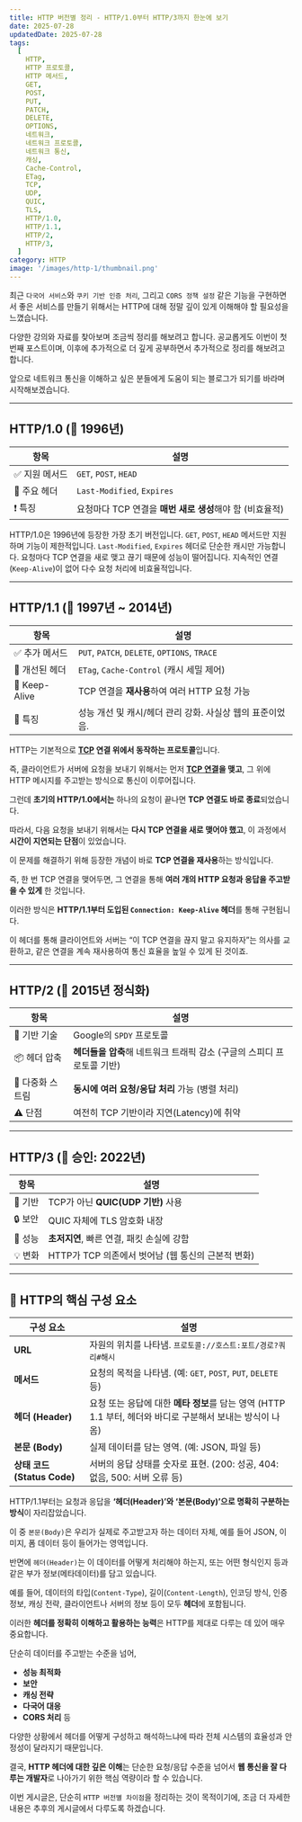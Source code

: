 ```yaml
---
title: HTTP 버전별 정리 - HTTP/1.0부터 HTTP/3까지 한눈에 보기
date: 2025-07-28
updatedDate: 2025-07-28
tags:
  [
    HTTP,
    HTTP 프로토콜,
    HTTP 메서드,
    GET,
    POST,
    PUT,
    PATCH,
    DELETE,
    OPTIONS,
    네트워크,
    네트워크 프로토콜,
    네트워크 통신,
    캐싱,
    Cache-Control,
    ETag,
    TCP,
    UDP,
    QUIC,
    TLS,
    HTTP/1.0,
    HTTP/1.1,
    HTTP/2,
    HTTP/3,
  ]
category: HTTP
image: '/images/http-1/thumbnail.png'
---
```



최근 `다국어 서비스`와 `쿠키 기반 인증 처리`, 그리고 `CORS 정책 설정` 같은 기능을 구현하면서 좋은 서비스를 만들기 위해서는 HTTP에 대해 정말 깊이 있게 이해해야 할 필요성을 느꼈습니다.

다양한 강의와 자료를 찾아보며 조금씩 정리를 해보려고 합니다.
공교롭게도 이번이 첫 번째 포스트이며, 이후에 추가적으로 더 깊게 공부하면서 추가적으로 정리를 해보려고 합니다.

앞으로 네트워크 통신을 이해하고 싶은 분들에게 도움이 되는 블로그가 되기를 바라며 시작해보겠습니다.

---

## **HTTP/1.0 (📅 1996년)**

| 항목           | 설명                                                     |
| -------------- | -------------------------------------------------------- |
| ✅ 지원 메서드 | `GET`, `POST`, `HEAD`                                    |
| 🧩 주요 헤더   | `Last-Modified`, `Expires`                               |
| ❗ 특징        | 요청마다 TCP 연결을 **매번 새로 생성**해야 함 (비효율적) |

HTTP/1.0은 1996년에 등장한 가장 초기 버전입니다. `GET`, `POST`, `HEAD` 메서드만 지원하며 기능이 제한적입니다.
`Last-Modified`, `Expires` 헤더로 단순한 캐시만 가능합니다. 요청마다 TCP 연결을 새로 맺고 끊기 때문에 성능이 떨어집니다. 지속적인 연결(`Keep-Alive`)이 없어 다수 요청 처리에 비효율적입니다.

---

## **HTTP/1.1 (📅 1997년 ~ 2014년)**

| 항목           | 설명                                                      |
| -------------- | --------------------------------------------------------- |
| ✅ 추가 메서드 | `PUT`, `PATCH`, `DELETE`, `OPTIONS`, `TRACE`              |
| 🧩 개선된 헤더 | `ETag`, `Cache-Control` (캐시 세밀 제어)                  |
| 🔄 Keep-Alive  | TCP 연결을 **재사용**하여 여러 HTTP 요청 가능             |
| 📌 특징        | 성능 개선 및 캐시/헤더 관리 강화. 사실상 웹의 표준이었음. |

HTTP는 기본적으로 **[TCP](https://www.yolog.co.kr/post/http-tcp) 연결 위에서 동작하는 프로토콜**입니다.

즉, 클라이언트가 서버에 요청을 보내기 위해서는 먼저 **[TCP 연결](https://www.yolog.co.kr/post/http-tcp)을 맺고**, 그 위에 HTTP 메시지를 주고받는 방식으로 통신이 이루어집니다.

그런데 **초기의 HTTP/1.0에서는** 하나의 요청이 끝나면 **TCP 연결도 바로 종료**되었습니다.

따라서, 다음 요청을 보내기 위해서는 **다시 TCP 연결을 새로 맺어야 했고**, 이 과정에서 **시간이 지연되는 단점**이 있었습니다.

이 문제를 해결하기 위해 등장한 개념이 바로 **TCP 연결을 재사용**하는 방식입니다.

즉, 한 번 TCP 연결을 맺어두면, 그 연결을 통해 **여러 개의 HTTP 요청과 응답을 주고받을 수 있게** 한 것입니다.

이러한 방식은 **HTTP/1.1부터 도입된 `Connection: Keep-Alive` 헤더**를 통해 구현됩니다.

이 헤더를 통해 클라이언트와 서버는 “이 TCP 연결을 끊지 말고 유지하자”는 의사를 교환하고, 같은 연결을 계속 재사용하여 통신 효율을 높일 수 있게 된 것이죠.

---

## **HTTP/2 (📅 2015년 정식화)**

| 항목             | 설명                                                                   |
| ---------------- | ---------------------------------------------------------------------- |
| 🚀 기반 기술     | Google의 `SPDY` 프로토콜                                               |
| 📦 헤더 압축     | **헤더들을 압축**해 네트워크 트래픽 감소 (구글의 스피디 프로토콜 기반) |
| 🔄 다중화 스트림 | **동시에 여러 요청/응답 처리** 가능 (병렬 처리)                        |
| ⚠️ 단점          | 여전히 TCP 기반이라 지연(Latency)에 취약                               |

---

## **HTTP/3 (📅 승인: 2022년)**

| 항목    | 설명                                               |
| ------- | -------------------------------------------------- |
| 🚧 기반 | TCP가 아닌 **QUIC(UDP 기반)** 사용                 |
| 🔒 보안 | QUIC 자체에 TLS 암호화 내장                        |
| 🚀 성능 | **초저지연**, 빠른 연결, 패킷 손실에 강함          |
| 💡 변화 | HTTP가 TCP 의존에서 벗어남 (웹 통신의 근본적 변화) |

---

## **🧱 HTTP의 핵심 구성 요소**

| 구성 요소                   | 설명                                                                                                       |
| --------------------------- | ---------------------------------------------------------------------------------------------------------- |
| **URL**                     | 자원의 위치를 나타냄. `프로토콜://호스트:포트/경로?쿼리#해시`                                              |
| **메서드**                  | 요청의 목적을 나타냄. (예: `GET`, `POST`, `PUT`, `DELETE` 등)                                              |
| **헤더 (Header)**           | 요청 또는 응답에 대한 **메타 정보**를 담는 영역 (HTTP 1.1 부터, 헤더와 바디로 구분해서 보내는 방식이 나옴) |
| **본문 (Body)**             | 실제 데이터를 담는 영역. (예: JSON, 파일 등)                                                               |
| **상태 코드 (Status Code)** | 서버의 응답 상태를 숫자로 표현. (200: 성공, 404: 없음, 500: 서버 오류 등)                                  |

HTTP/1.1부터는 요청과 응답을 **‘헤더(Header)’와 ‘본문(Body)’으로 명확히 구분하는 방식**이 자리잡았습니다.

이 중 `본문(Body)`은 우리가 실제로 주고받고자 하는 데이터 자체, 예를 들어 JSON, 이미지, 폼 데이터 등이 들어가는 영역입니다.

반면에 `헤더(Header)`는 이 데이터를 어떻게 처리해야 하는지, 또는 어떤 형식인지 등과 같은 부가 정보(메타데이터)를 담고 있습니다.

예를 들어, 데이터의 타입(`Content-Type`), 길이(`Content-Length`), 인코딩 방식, 인증 정보, 캐싱 전략, 클라이언트나 서버의 정보 등이 모두 **헤더**에 포함됩니다.

이러한 **헤더를 정확히 이해하고 활용하는 능력**은 HTTP를 제대로 다루는 데 있어 매우 중요합니다.

단순히 데이터를 주고받는 수준을 넘어,

- **성능 최적화**
- **보안**
- **캐싱 전략**
- **다국어 대응**
- **CORS 처리** 등

다양한 상황에서 헤더를 어떻게 구성하고 해석하느냐에 따라 전체 시스템의 효율성과 안정성이 달라지기 때문입니다.

결국, **HTTP 헤더에 대한 깊은 이해**는 단순한 요청/응답 수준을 넘어서 **웹 통신을 잘 다루는 개발자**로 나아가기 위한 핵심 역량이라 할 수 있습니다.

이번 게시글은, 단순히 `HTTP 버전별 차이점`을 정리하는 것이 목적이기에, 조금 더 자세한 내용은 추후의 게시글에서 다루도록 하겠습니다.
